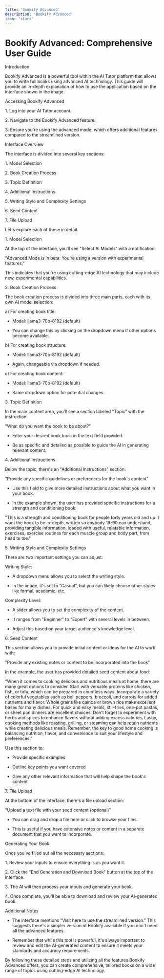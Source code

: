 ```yaml
---
title: 'Bookify Advanced'
description: 'Bookify Advanced'
icon: 'stars'
---
```


Bookify Advanced: Comprehensive User Guide
==========================================

Introduction

Bookify Advanced is a powerful tool within the AI Tutor platform that allows you to write full books using advanced AI technology. This guide will provide an in-depth explanation of how to use the application based on the interface shown in the image.

Accessing Bookify Advanced

1\. Log into your AI Tutor account.

2\. Navigate to the Bookify Advanced feature.

3\. Ensure you're using the advanced mode, which offers additional features compared to the streamlined version.

Interface Overview

The interface is divided into several key sections:

1\. Model Selection

2\. Book Creation Process

3\. Topic Definition

4\. Additional Instructions

5\. Writing Style and Complexity Settings

6\. Seed Content

7\. File Upload

Let's explore each of these in detail.

1\. Model Selection

At the top of the interface, you'll see "Select AI Models" with a notification:

"Advanced Mode is in beta: You're using a version with experimental features."

This indicates that you're using cutting-edge AI technology that may include new, experimental capabilities.

2\. Book Creation Process

The book creation process is divided into three main parts, each with its own AI model selection:

a) For creating book title:

- Model: llama3-70b-8192 (default)

- You can change this by clicking on the dropdown menu if other options become available.

b) For creating book structure:

- Model: llama3-70b-8192 (default)

- Again, changeable via dropdown if needed.

c) For creating book content:

- Model: llama3-70b-8192 (default)

- Same dropdown option for potential changes.

3\. Topic Definition

In the main content area, you'll see a section labeled "Topic" with the instruction:

"What do you want the book to be about?"

- Enter your desired book topic in the text field provided.

- Be as specific and detailed as possible to guide the AI in generating relevant content.

4\. Additional Instructions

Below the topic, there's an "Additional Instructions" section:

"Provide any specific guidelines or preferences for the book's content"

- Use this field to give more detailed instructions about what you want in your book.

- In the example shown, the user has provided specific instructions for a strength and conditioning book:

"This is a strength and conditioning book for people forty years old and up. I want the book to be in-depth, written so anybody 18-90 can understand, providing tangible information, loaded with useful, relatable information, exercises, exercise routines for each muscle group and body part, from head to toe."

5\. Writing Style and Complexity Settings

There are two important settings you can adjust:

Writing Style:

- A dropdown menu allows you to select the writing style.

- In the image, it's set to "Casual", but you can likely choose other styles like formal, academic, etc.

Complexity Level:

- A slider allows you to set the complexity of the content.

- It ranges from "Beginner" to "Expert" with several levels in between.

- Adjust this based on your target audience's knowledge level.

6\. Seed Content

This section allows you to provide initial content or ideas for the AI to work with:

"Provide any existing notes or content to be incorporated into the book"

In the example, the user has provided detailed seed content about food:

"When it comes to cooking delicious and nutritious meals at home, there are many great options to consider. Start with versatile proteins like chicken, fish, or tofu, which can be prepared in countless ways. Incorporate a variety of colorful vegetables such as bell peppers, broccoli, and carrots for added nutrients and flavor. Whole grains like quinoa or brown rice make excellent bases for many dishes. For quick and easy meals, stir-fries, one-pot pastas, or sheet pan dinners are excellent choices. Don't forget to experiment with herbs and spices to enhance flavors without adding excess calories. Lastly, cooking methods like roasting, grilling, or steaming can help retain nutrients while creating delicious meals. Remember, the key to good home cooking is balancing nutrition, flavor, and convenience to suit your lifestyle and preferences."

Use this section to:

- Provide specific examples

- Outline key points you want covered

- Give any other relevant information that will help shape the book's content

7\. File Upload

At the bottom of the interface, there's a file upload section:

"Upload a text file with your seed content (optional)"

- You can drag and drop a file here or click to browse your files.

- This is useful if you have extensive notes or content in a separate document that you want to incorporate.

Generating Your Book

Once you've filled out all the necessary sections:

1\. Review your inputs to ensure everything is as you want it.

2\. Click the "End Generation and Download Book" button at the top of the interface.

3\. The AI will then process your inputs and generate your book.

4\. Once complete, you'll be able to download and review your AI-generated book.

Additional Notes

- The interface mentions "Visit here to use the streamlined version." This suggests there's a simpler version of Bookify available if you don't need all the advanced features.

- Remember that while this tool is powerful, it's always important to review and edit the AI-generated content to ensure it meets your standards and accuracy requirements.

By following these detailed steps and utilizing all the features Bookify Advanced offers, you can create comprehensive, tailored books on a wide range of topics using cutting-edge AI technology.

